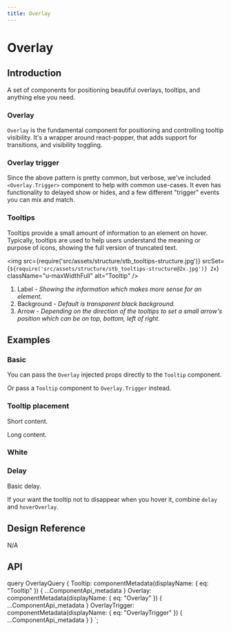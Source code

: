 ```yaml
---
title: Overlay
---
```




# Overlay

## Introduction

A set of components for positioning beautiful overlays, tooltips, and anything else you need.

### Overlay

`Overlay` is the fundamental component for positioning and controlling tooltip visibility. It's a wrapper around react-popper, that adds support for transitions, and visibility toggling.

### Overlay trigger

Since the above pattern is pretty common, but verbose, we've included `<Overlay.Trigger>`  component to help with common use-cases. It even has functionality to delayed show or hides, and a few different "trigger" events you can mix and match.

### Tooltips

Tooltips provide a small amount of information to an element on hover. Typically, tooltips are used to help users understand the meaning or purpose of icons, showing the full version of truncated text.

<img
  src={require('src/assets/structure/stb_tooltips-structure.jpg')}
  srcSet={`${require('src/assets/structure/stb_tooltips-structure@2x.jpg')} 2x`}
  className="u-maxWidthFull"
  alt="Tooltip"
/>
<ol className="u-textGray u-marginTopTiny">
  <li>
          Label
    <i className="u-text200"> - Showing the information which makes more sense for an element.</i>
  </li>
  <li>
          Background
    <i className="u-text200"> - Default is transparent black background.</i>
  </li>
  <li>
          Arrow
    <i className="u-text200"> - Depending on the direction of the tooltips to set a small arrow's position which can be on top, bottom, left of right.</i>
  </li>
</ol>

## Examples

### Basic

You can pass the `Overlay`  injected props directly to the `Tooltip` component.

<CodeView codeText={basicOverlay} />

Or pass a `Tooltip` component to  `Overlay.Trigger` instead.

<CodeView codeText={triggerOverlay} />

### Tooltip placement

Short content.

<CodeView codeText={shortTooltip} />

Long content.

<CodeView codeText={longTooltip} />

### White

<CodeView codeText={shortTooltipWhite} />

### Delay

Basic delay.

<CodeView codeText={basicDelay} />

If your want the tooltip not to disappear when you hover it, combine `delay` and `hoverOverlay`.

<CodeView codeText={delayWithHoverOverlay} />

## Design Reference

N/A

## API

<ComponentApi metadata={props.data.Overlay} />
<ComponentApi metadata={props.data.OverlayTrigger} exportedBy={props.data.Overlay} />
<ComponentApi metadata={props.data.Tooltip} />



  query OverlayQuery {
    Tooltip: componentMetadata(displayName: { eq: "Tooltip" }) {
      ...ComponentApi_metadata
    }
    Overlay: componentMetadata(displayName: { eq: "Overlay" }) {
      ...ComponentApi_metadata
    }
    OverlayTrigger: componentMetadata(displayName: { eq: "OverlayTrigger" }) {
      ...ComponentApi_metadata
    }
  }
`;
